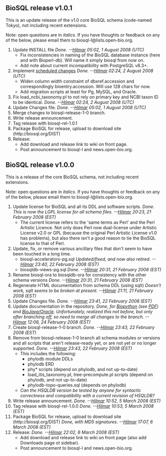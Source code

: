 ==BioSQL release v1.0.1==

This is an update release of the v1.0 core BioSQL schema (code-named Tokyo), not including recent extensions.

Note: open questions are in ''italics.'' If you have thoughts or feedback on any of the below, please email them to biosql-l&#64;lists&#46;open-bio&#46;org.

# Update INSTALL file ''Done. --[[User%3AHlapp|Hilmar]] 05:02, 1 August 2008 (UTC)''
#* Fix inconsistencies in naming of the BioSQL database instance (here and with Bioperl-db). Will name it simply biosql from now on.
#* Add note about current incompatibility with PostgreSQL v8.3+.
# Implement [[Enhancement_Requests#Scheduled_for_v1.0.x|scheduled changes]] ''Done. --[[User%3AHlapp|Hilmar]] 02:24, 2 August 2008 (UTC)''
#* Widen column width constraint of dbxref.accession and correspondingly bioentry.accession. Will use 128 chars for now.
#* Add migration scripts at least for Pg, MySQL, and Oracle. 
# Fix load_ncbi_taxonomy.pl to not rely on primary key and NCBI taxon ID to be identical. ''Done. --[[User%3AHlapp|Hilmar]] 02:24, 2 August 2008 (UTC)''
# Update Changes file. ''Done. --[[User%3AHlapp|Hilmar]] 05:02, 1 August 2008 (UTC)''
# Merge changes to biosql-release-1-0 branch. 
# Write release announcement. 
# Tag release with biosql-rel-1.0.1
# Package BioSQL for release, upload to download site (http://biosql.org/DIST)
# Release:
#* Add download and release link to wiki on front page.
#* Post announcement to biosql-l and news.open-bio.org.

==BioSQL release v1.0.0==

This is a release of the core BioSQL schema, not including recent extensions.

Note: open questions are in ''italics.'' If you have thoughts or feedback on any of the below, please email them to biosql-l&#64;lists&#46;open-bio&#46;org.

# Update license for BioSQL and all its DDL and software scripts. ''Done. This is now the LGPL license for all schema files. --[[User%3AHlapp|Hilmar]] 20:23, 21 February 2008 (EST)''
#* The current license refers to the 'same terms as Perl' and the Perl Artistic Licence. Not only does Perl now dual-license under Artistic License v2.0 or GPL (because the original Perl Artistic License v1.0 has problems), but also there isn't a good reason to tie the BioSQL license to that of Perl.
# Update, fix, or remove various ancillary files that don't seem to have been touched in a long time.
#* biosql-accelerators-pg.sql ''Updated/fixed, and now also retired. --[[User%3AHlapp|Hilmar]] 23:40, 22 February 2008 (EST)''
#* biosqldb-views-pg.sql ''Done. --[[User%3AHlapp|Hilmar]] 20:31, 21 February 2008 (EST)''
# Rename biosql-ora to biosqldb-ora for consistency with the other schema versions ''Done. --[[User%3AHlapp|Hilmar]] 20:31, 21 February 2008 (EST)''
# Regenerate HTML documentation from schema DDL (using sqlt) ''Doesn't work, sqlt seems to be broken at present. --[[User%3AHlapp|Hilmar]] 21:11, 21 February 2008 (EST)''
# Update Changes file. ''Done. --[[User%3AHlapp|Hilmar]] 23:41, 22 February 2008 (EST)''
# Update documentation in the repository. ''Done, for [http://code.open-bio.org/svnweb/index.cgi/biosql/browse/biosql-schema/trunk/doc/biopython Biopython] (see [http://code.open-bio.org/svnweb/index.cgi/biosql/checkout/biosql-schema/trunk/doc/biopython/python_biosql_basic.pdf PDF]) and [http://code.open-bio.org/svnweb/index.cgi/biosql/checkout/biosql-schema/trunk/doc/bj_and_bsql_oracle_howto.htm BioJava/Oracle]. Unfortunately, realized this not before, but only after branching off, so need to merge all changes to the branch. --[[User%3AHlapp|Hilmar]] 12:06, 24 February 2008 (EST)''
# Create biosql-release-1-0 branch. ''Done. --[[User%3AHlapp|Hilmar]] 23:43, 22 February 2008 (EST)'' 
# Remove from biosql-release-1-0 branch all schema modules or versions and all scripts that aren't release-ready yet, or are not yet or no longer supported. ''Done. --[[User%3AHlapp|Hilmar]] 23:43, 22 February 2008 (EST)''
#* This includes the following:
#** phylodb module DDLs
#** phylodb ERD
#** phy* scripts (depend on phylodb, and not up-to-date)
#** load_itis_taxonomy.pl, tree-precompute.pl scripts (depend on phylodb, and not up-to-date)
#** phylodb-topo-queries.sql (depends on phylodb)
#* ''Can the HSQLDB version be tested by anyone for syntactic correctness and compatibility with a current revision of HSQLDB?''
# Write release announcement. ''Done. --[[User%3AHlapp|Hilmar]] 10:52, 5 March 2008 (EST)''
# Tag release with biosql-rel-1.0.0 ''Done. --[[User%3AHlapp|Hilmar]] 10:53, 5 March 2008 (EST)''
# Package BioSQL for release, upload to download site (http://biosql.org/DIST) ''Done, with MD5 signatures. --[[User%3AHlapp|Hilmar]] 17:07, 6 March 2008 (EST)''
# Release: ''Done. --[[User%3AHlapp|Hilmar]] 22:02, 6 March 2008 (EST)''
#* Add download and release link to wiki on front page (also add Downloads page ot sidebar).
#* Post announcement to biosql-l and news.open-bio.org.